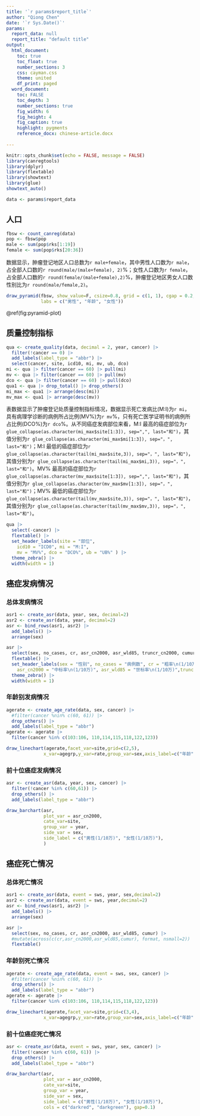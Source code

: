 ```yaml
---
title: '`r params$report_title`'
author: "Qiong Chen"
date: '`r Sys.Date()`'
params:
  report_data: null
  report_title: "default title"
output:
  html_document:
    toc: true
    toc_float: true
    number_sections: 3
    css: cayman.css
    theme: united
    df_print: paged
  word_document:
    toc: FALSE
    toc_depth: 3
    number_sections: true
    fig_width: 6
    fig_height: 4
    fig_caption: true
    highlight: pygments
    reference_docx: chinese-article.docx
    
---
```


```r
knitr::opts_chunk$set(echo = FALSE, message = FALSE)
library(canregtools)
library(dplyr)
library(flextable)
library(showtext)
library(glue)
showtext_auto()
```

```r
data <- params$report_data
```

## 人口

```r
fbsw <- count_canreg(data)
pop <- fbsw$pop
male <- sum(pop$rks[1:19])
female <- sum(pop$rks[20:36])
```

数据显示，肿瘤登记地区人口总数为`r male+female`，其中男性人口数为`r male`，占全部人口数的`r round(male/(male+female), 2)`%；女性人口数为`r female`，占全部人口数的`r round(female/(male+female),2)`%，肿瘤登记地区男女人口数性别比为`r round(male/female,2)`。


```r
draw_pyramid(fbsw, show_value=F, csize=0.8, grid = c(1, 1), cgap = 0.2,
             labs = c("男性", "年龄", "女性"))
```

\@ref(fig:pyramid-plot)

## 质量控制指标

```r
qua <- create_quality(data, decimal = 2, year, cancer) |> 
  filter(!cancer == 0) |> 
  add_labels(label_type = "abbr") |> 
  select(cancer, site, icd10, mi, mv, ub, dco) 
mi <- qua |> filter(cancer == 60) |> pull(mi)
mv <- qua |> filter(cancer == 60) |> pull(mv)
dco <- qua |> filter(cancer == 60) |> pull(dco)
qua1 <- qua |> drop_total() |> drop_others()
mi_max <- qua1 |> arrange(desc(mi))
mv_max <- qua1 |> arrange(desc(mv))
```

表数据显示了肿瘤登记处质量控制指标情况，数据显示死亡发病比(M:I)为`r mi`，具有病理学诊断的病例所占比例(MV%)为`r mv`%，只有死亡医学证明书的病例所占比例(DCO%)为`r dco`%。从不同癌症发病部位来看，M:I 最高的癌症部位为`r glue_collapse(as.character(mi_max$site[1:3]), sep=",", last="和")`，其值分别为`r glue_collapse(as.character(mi_max$mi[1:3]), sep="，", last="和")`；M:I 最低的癌症部位为`r glue_collapse(as.character(tail(mi_max$site,3)), sep="，", last="和")`，其值分别为`r glue_collapse(as.character(tail(mi_max$mi,3)), sep="，", last="和")`。MV% 最高的癌症部位为`r glue_collapse(as.character(mv_max$site[1:3]), sep=",", last="和")`，其值分别为`r glue_collapse(as.character(mv_max$mv[1:3]), sep="，", last="和")`；MV% 最低的癌症部位为`r glue_collapse(as.character(tail(mv_max$site,3)), sep="，", last="和")`，其值分别为`r glue_collapse(as.character(tail(mv_max$mv,3)), sep="，", last="和")`。

```r
qua |>
  select(-cancer) |> 
  flextable() |> 
  set_header_labels(site = "部位", 
    icd10 = "ICD0", mi = "M:I",
    mv = "MV%", dco = "DCO%", ub = "UB%" ) |> 
  theme_zebra() |>  
  width(width = 1)
```

## 癌症发病情况
### 总体发病情况

```r
asr1 <- create_asr(data, year, sex, decimal=2)
asr2 <- create_asr(data, year, decimal=2)
asr <- bind_rows(asr1, asr2) |>
  add_labels() |>
  arrange(sex)
```

```r
asr |> 
  select(sex, no_cases, cr, asr_cn2000, asr_wld85, truncr_cn2000, cumur) |> 
  flextable() |> 
  set_header_labels(sex = "性别", no_cases = "病例数", cr = "粗率\n(1/10万)",
    asr_cn2000 = "中标率\n(1/10万)", asr_wld85 = "世标率\n(1/10万)",truncr_cn2000="截缩率\n35-64岁(1/10万)", cumur = "累积率\n(0-74岁, %)" ) |> 
  theme_zebra() |>  
  width(width = 1)
```

### 年龄别发病情况

```r
agerate <- create_age_rate(data, sex, cancer) |> 
  #filter(cancer %nin% c(60, 61)) |> 
  drop_others() |> 
  add_labels(label_type = "abbr")
agerate <- agerate |> 
  filter(cancer %in% c(103:106, 110,114,115,118,122,123))
```

```r
draw_linechart(agerate,facet_var=site,grid=c(2,5),
              x_var=agegrp,y_var=rate,group_var=sex,axis_label=c("年龄","年龄别率"))
```



### 前十位癌症发病情况

```r
asr <- create_asr(data, year, sex, cancer) |> 
  filter(!cancer %in% c(60,61)) |>
  drop_others() |> 
  add_labels(label_type = "abbr")
```
```r
draw_barchart(asr,
              plot_var = asr_cn2000,
              cate_var=site,
              group_var = year,
              side_var = sex,
              side_label = c("男性(1/10万)", "女性(1/10万)"),
              )
```



## 癌症死亡情况
### 总体死亡情况

```r
asr1 <- create_asr(data, event = sws, year, sex,decimal=2)
asr2 <- create_asr(data, event = sws, year,decimal=2)
asr <- bind_rows(asr1, asr2) |>
  add_labels() |>
  arrange(sex)
```

```r
asr |> 
  select(sex, no_cases, cr, asr_cn2000, asr_wld85, cumur) |> 
  #mutate(across(c(cr,asr_cn2000,asr_wld85,cumur), format, nsmall=2)) |> 
  flextable()
```

### 年龄别死亡情况


```r
agerate <- create_age_rate(data, event = sws, sex, cancer) |> 
  #filter(cancer %nin% c(60, 61)) |> 
  drop_others() |> 
  add_labels(label_type = "abbr")
agerate <- agerate |> 
  filter(cancer %in% c(103:106, 110,114,115,118,122,123))
```

```r
draw_linechart(agerate,facet_var=site,grid=c(3,4),
              x_var=agegrp,y_var=rate,group_var=sex,axis_label=c("年龄","年龄别率"))
```


### 前十位癌症死亡情况

```r
asr <- create_asr(data, event = sws, year, sex, cancer) |> 
  filter(!cancer %in% c(60, 61)) |>
  drop_others() |> 
  add_labels(label_type = "abbr")
```

```r
draw_barchart(asr,
              plot_var = asr_cn2000,
              cate_var=site,
              group_var = year,
              side_var = sex,
              side_label = c("男性(1/10万)", "女性(1/10万)"),
              cols = c("darkred", "darkgreen"), gap=0.1)
```

